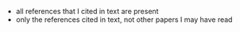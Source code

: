 - all references that I cited in text are present
- only the references cited in text, not other papers I may have read